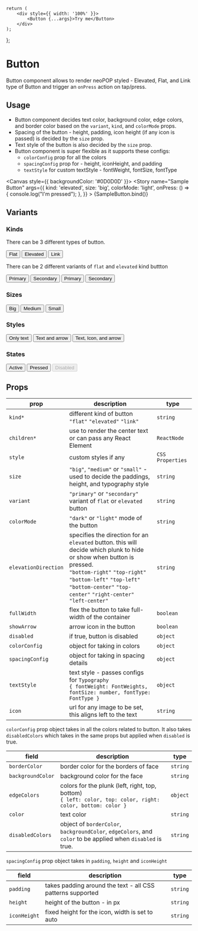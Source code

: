 
<Meta title="Components/Button" component={Button} />

    return (
        <div style={{ width: '100%' }}>
            <Button {...args}>Try me</Button>
        </div>
    );
};

# Button

Button component allows to render neoPOP styled - Elevated, Flat, and Link type of Button and trigger an `onPress` action on tap/press.

## Usage

-   Button component decides text color, background color, edge colors, and border color based on the `variant`, `kind`, and `colorMode` props.
-   Spacing of the button - height, padding, icon height (if any icon is passed) is decided by the `size` prop.
-   Text style of the button is also decided by the `size` prop.
-   Button component is super flexible as it supports these configs:
    -   `colorConfig` prop for all the colors
    -   `spacingConfig` prop for - height, iconHeight, and padding
    -   `textStyle` for custom textStyle - fontWeight, fontSize, fontType

<Canvas style={{ backgroundColor: '#0D0D0D' }}>
    <Story
        name="Sample Button"
        args={{
            kind: 'elevated',
            size: 'big',
            colorMode: 'light',
            onPress: () => {
                console.log("I'm pressed");
            },
        }}
    >
        {SampleButton.bind()}
    </Story>
</Canvas>

## Variants

### Kinds

There can be 3 different types of button.

<Canvas>
    <Button kind="flat">Flat</Button>
    <Button kind="elevated">Elevated</Button>
    <Button kind="link" color={mainColors.black}>
        Link
    </Button>
</Canvas>

There can be 2 different variants of `flat` and `elevated` kind buttton

<Canvas>
    <Button variant="primary" kind="flat" size="big">
        Primary
    </Button>
    <Button variant="secondary" kind="flat" size="big">
        Secondary
    </Button>
    <Button variant="primary" kind="elevated" size="big">
        Primary
    </Button>
    <Button variant="secondary" kind="elevated" size="big">
        Secondary
    </Button>
</Canvas>

### Sizes

<Canvas>
    <Button variant="primary" kind="flat" size="big">
        Big
    </Button>
    <Button variant="primary" kind="flat" size="medium">
        Medium
    </Button>
    <Button variant="primary" kind="flat" size="small">
        Small
    </Button>
</Canvas>

### Styles

<Canvas>
    <Button variant="primary">Only text</Button>
    <Button showArrow variant="primary">
        Text and arrow
    </Button>
    <Button
        variant="primary"
        icon={{
            uri: 'https://pngroyale.com/wp-content/uploads/2021/12/Download-blue-information-icon-Free-PNG-300x300.png',
        }}
    >
        Text, Icon, and arrow
    </Button>
</Canvas>

### States

<Canvas>
    <Button>Active</Button>
    <Button pressed>Pressed</Button>
    <Button disabled>Disabled</Button>
</Canvas>

## Props

<div style={{ overflowX: 'auto' }}>

| prop                 | description                                                                                                                                                                                                                                                | type             |
| -------------------- | ---------------------------------------------------------------------------------------------------------------------------------------------------------------------------------------------------------------------------------------------------------- | ---------------- |
| `kind*`              | different kind of button <br/> `"flat"` `"elevated"` `"link"`                                                                                                                                                                                              | `string`         |
| `children*`          | use to render the center text or can pass any React Element                                                                                                                                                                                                | `ReactNode`      |
| `style`              | custom styles if any                                                                                                                                                                                                                                       | `CSS Properties` |
| `size`               | `"big"`, `"medium"` or `"small"` - used to decide the paddings, height, and typography style                                                                                                                                                               | `string`         |
| `variant`            | `"primary"` or `"secondary"` variant of `flat` or `elevated` button                                                                                                                                                                                        | `string`         |
| `colorMode`          | `"dark"` or `"light"` mode of the button                                                                                                                                                                                                                   | `string`         |
| `elevationDirection` | specifies the direction for an `elevated` button. this will decide which plunk to hide or show when button is pressed. <br/> `"bottom-right"` `"top-right"` `"bottom-left"` `"top-left"` `"bottom-center"` `"top-center"` `"right-center"` `"left-center"` | `string`         |
| `fullWidth`          | flex the button to take full-width of the container                                                                                                                                                                                                        | `boolean`        |
| `showArrow`          | arrow icon in the button                                                                                                                                                                                                                                   | `boolean`        |
| `disabled`           | if true, button is disabled                                                                                                                                                                                                                                | `object`         |
| `colorConfig`        | object for taking in colors                                                                                                                                                                                                                                | `object`         |
| `spacingConfig`      | object for taking in spacing details                                                                                                                                                                                                                       | `object`         |
| `textStyle`          | text style - passes configs for `Typography` <br/> `{ fontWeight: FontWeights, fontSize: number, fontType: FontType }`                                                                                                                                     | `object`         |
| `icon`               | url for any image to be set, this aligns left to the text                                                                                                                                                                                                  | `string`         |

</div>

`colorConfig` prop object takes in all the colors related to button.
It also takes `disabledColors` which takes in the same props but applied when `disabled` is true.

<div style={{ overflowX: 'auto' }}>

| field             | description                                                                                                      | type     |
| ----------------- | ---------------------------------------------------------------------------------------------------------------- | -------- |
| `borderColor`     | border color for the borders of face                                                                             | `string` |
| `backgroundColor` | background color for the face                                                                                    | `string` |
| `edgeColors`      | colors for the plunk (left, right, top, bottom) <br/> `{ left: color, top: color, right: color, bottom: color }` | `object` |
| `color`           | text color                                                                                                       | `string` |
| `disabledColors`  | object of `borderColor`, `backgroundColor`, `edgeColors`, and `color` to be applied when `disabled` is true.     | `string` |

</div>

`spacingConfig` prop object takes in `padding`, `height` and `iconHeight`

<div style={{ overflowX: 'auto' }}>

| field        | description                                                | type     |
| ------------ | ---------------------------------------------------------- | -------- |
| `padding`    | takes padding around the text - all CSS patterns supported | `string` |
| `height`     | height of the button - in px                               | `string` |
| `iconHeight` | fixed height for the icon, width is set to auto            | `string` |

</div>
